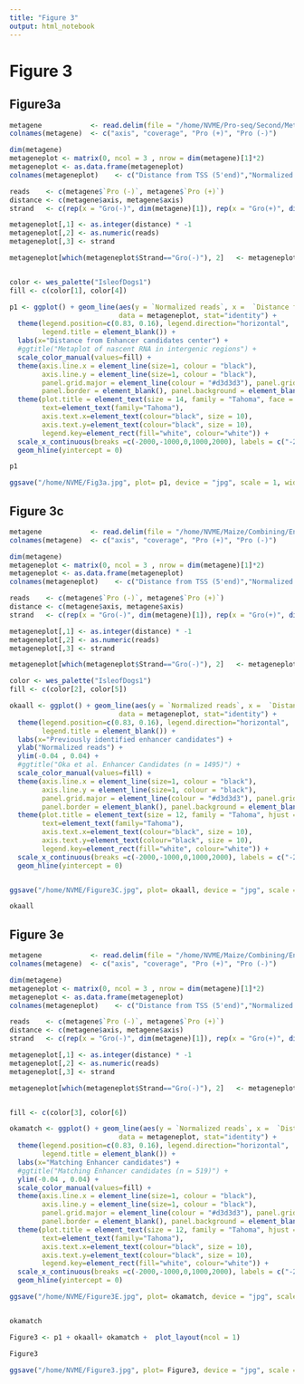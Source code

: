 ```yaml
---
title: "Figure 3"
output: html_notebook
---
```


# Figure 3

## Figure3a

```r

metagene            <- read.delim(file = "/home/NVME/Pro-seq/Second/Metagene/Maize/MAIZE3K.txt")
colnames(metagene)  <- c("axis", "coverage", "Pro (+)", "Pro (-)")

dim(metagene)
metageneplot <- matrix(0, ncol = 3 , nrow = dim(metagene)[1]*2)
metageneplot <- as.data.frame(metageneplot)
colnames(metageneplot)    <- c("Distance from TSS (5'end)","Normalized reads", "Strand")

reads    <- c(metagene$`Pro (-)`, metagene$`Pro (+)`)
distance <- c(metagene$axis, metagene$axis) 
strand   <- c(rep(x = "Gro(-)", dim(metagene)[1]), rep(x = "Gro(+)", dim(metagene)[1]))

metageneplot[,1] <- as.integer(distance) * -1 
metageneplot[,2] <- as.numeric(reads)
metageneplot[,3] <- strand

metageneplot[which(metageneplot$Strand=="Gro(-)"), 2]   <- metageneplot[which(metageneplot$Strand=="Gro(-)"), 2]* -1


color <- wes_palette("IsleofDogs1")
fill <- c(color[1], color[4])

p1 <- ggplot() + geom_line(aes(y = `Normalized reads`, x =  `Distance from TSS (5'end)`, colour = Strand), size=1.3,
                           data = metageneplot, stat="identity") +
  theme(legend.position=c(0.83, 0.16), legend.direction="horizontal",
        legend.title = element_blank()) +
  labs(x="Distance from Enhancer candidates center") +
  #ggtitle("Metaplot of nascent RNA in intergenic regions") +
  scale_color_manual(values=fill) +
  theme(axis.line.x = element_line(size=1, colour = "black"),
        axis.line.y = element_line(size=1, colour = "black"),
        panel.grid.major = element_line(colour = "#d3d3d3"), panel.grid.minor = element_blank(),
        panel.border = element_blank(), panel.background = element_blank()) +
  theme(plot.title = element_text(size = 14, family = "Tahoma", face = "bold"),
        text=element_text(family="Tahoma"),
        axis.text.x=element_text(colour="black", size = 10),
        axis.text.y=element_text(colour="black", size = 10),
        legend.key=element_rect(fill="white", colour="white")) +
  scale_x_continuous(breaks =c(-2000,-1000,0,1000,2000), labels = c("-2kb", "-1kb", "0", "+1kb", "+2kb")) +
  geom_hline(yintercept = 0)

p1

ggsave("/home/NVME/Fig3a.jpg", plot= p1, device = "jpg", scale = 1, width = 5, height = 4, units = c("in"),dpi = 850, limitsize = TRUE)

```

## Figure 3c

```r

metagene            <- read.delim(file = "/home/NVME/Maize/Combining/Enhancers_GRO.txt")
colnames(metagene)  <- c("axis", "coverage", "Pro (+)", "Pro (-)")

dim(metagene)
metageneplot <- matrix(0, ncol = 3 , nrow = dim(metagene)[1]*2)
metageneplot <- as.data.frame(metageneplot)
colnames(metageneplot)    <- c("Distance from TSS (5'end)","Normalized reads", "Strand")

reads    <- c(metagene$`Pro (-)`, metagene$`Pro (+)`)
distance <- c(metagene$axis, metagene$axis) 
strand   <- c(rep(x = "Gro(-)", dim(metagene)[1]), rep(x = "Gro(+)", dim(metagene)[1]))

metageneplot[,1] <- as.integer(distance) * -1 
metageneplot[,2] <- as.numeric(reads)
metageneplot[,3] <- strand

metageneplot[which(metageneplot$Strand=="Gro(-)"), 2]   <- metageneplot[which(metageneplot$Strand=="Gro(-)"), 2]* -1

color <- wes_palette("IsleofDogs1")
fill <- c(color[2], color[5])

okaall <- ggplot() + geom_line(aes(y = `Normalized reads`, x =  `Distance from TSS (5'end)`, colour = Strand), size=1,
                           data = metageneplot, stat="identity") +
  theme(legend.position=c(0.83, 0.16), legend.direction="horizontal",
        legend.title = element_blank()) +
  labs(x="Previously identified enhancer candidates") +
  ylab("Normalized reads") +
  ylim(-0.04 , 0.04) +
  #ggtitle("Oka et al. Enhancer Candidates (n = 1495)") +
  scale_color_manual(values=fill) +
  theme(axis.line.x = element_line(size=1, colour = "black"),
        axis.line.y = element_line(size=1, colour = "black"),
        panel.grid.major = element_line(colour = "#d3d3d3"), panel.grid.minor = element_blank(),
        panel.border = element_blank(), panel.background = element_blank()) +
  theme(plot.title = element_text(size = 12, family = "Tahoma", hjust =0.5),
        text=element_text(family="Tahoma"),
        axis.text.x=element_text(colour="black", size = 10),
        axis.text.y=element_text(colour="black", size = 10),
        legend.key=element_rect(fill="white", colour="white")) +
  scale_x_continuous(breaks =c(-2000,-1000,0,1000,2000), labels = c("-2kb", "-1kb", "0", "+1kb", "+2kb")) +
  geom_hline(yintercept = 0)


ggsave("/home/NVME/Figure3C.jpg", plot= okaall, device = "jpg", scale = 1, width = 5, height = 4, units = c("in"),dpi = 850, limitsize = TRUE)

okaall


```

## Figure 3e

```r

metagene            <- read.delim(file = "/home/NVME/Maize/Combining/Enhancers_519_oka.txt")
colnames(metagene)  <- c("axis", "coverage", "Pro (+)", "Pro (-)")

dim(metagene)
metageneplot <- matrix(0, ncol = 3 , nrow = dim(metagene)[1]*2)
metageneplot <- as.data.frame(metageneplot)
colnames(metageneplot)    <- c("Distance from TSS (5'end)","Normalized reads", "Strand")

reads    <- c(metagene$`Pro (-)`, metagene$`Pro (+)`)
distance <- c(metagene$axis, metagene$axis) 
strand   <- c(rep(x = "Gro(-)", dim(metagene)[1]), rep(x = "Gro(+)", dim(metagene)[1]))

metageneplot[,1] <- as.integer(distance) * -1 
metageneplot[,2] <- as.numeric(reads)
metageneplot[,3] <- strand

metageneplot[which(metageneplot$Strand=="Gro(-)"), 2]   <- metageneplot[which(metageneplot$Strand=="Gro(-)"), 2]* -1


fill <- c(color[3], color[6])

okamatch <- ggplot() + geom_line(aes(y = `Normalized reads`, x =  `Distance from TSS (5'end)`, colour = Strand), size=1,
                           data = metageneplot, stat="identity") +
  theme(legend.position=c(0.83, 0.16), legend.direction="horizontal",
        legend.title = element_blank()) +
  labs(x="Matching Enhancer candidates") +
  #ggtitle("Matching Enhancer candidates (n = 519)") +
  ylim(-0.04 , 0.04) +
  scale_color_manual(values=fill) +
  theme(axis.line.x = element_line(size=1, colour = "black"),
        axis.line.y = element_line(size=1, colour = "black"),
        panel.grid.major = element_line(colour = "#d3d3d3"), panel.grid.minor = element_blank(),
        panel.border = element_blank(), panel.background = element_blank()) +
  theme(plot.title = element_text(size = 12, family = "Tahoma", hjust =0.5),
        text=element_text(family="Tahoma"),
        axis.text.x=element_text(colour="black", size = 10),
        axis.text.y=element_text(colour="black", size = 10),
        legend.key=element_rect(fill="white", colour="white")) +
  scale_x_continuous(breaks =c(-2000,-1000,0,1000,2000), labels = c("-2kb", "-1kb", "0", "+1kb", "+2kb")) +
  geom_hline(yintercept = 0)

ggsave("/home/NVME/Figure3E.jpg", plot= okamatch, device = "jpg", scale = 1, width = 5, height = 4, units = c("in"),dpi = 850, limitsize = TRUE)


okamatch


```

```r

Figure3 <- p1 + okaall+ okamatch +  plot_layout(ncol = 1)

Figure3

ggsave("/home/NVME/Figure3.jpg", plot= Figure3, device = "jpg", scale = 1, width = 5.5, height = 12, units = c("in"),dpi = 850, limitsize = TRUE)
```




